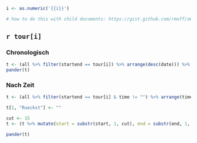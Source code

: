 ```r
i <- as.numeric('{{i}}')

# how to do this with child documents: https://gist.github.com/rmoff/a043676a2f084b81a434
```

## `r tour[i]` 

::: {.panel-tabset .nav-pills}

### Chronologisch

```r
t <- (all %>% filter(startend == tour[i]) %>% arrange(desc(date))) %>% select(start, end, date, time, hm_h)
pander(t)
```

### Nach Zeit

```r
t <- (all %>% filter(startend == tour[i] & time != "") %>% arrange(time, desc(date))) %>% mutate(d = 60 * (time_h - first(time_h))) %>% mutate(Rueckst = paste(floor(d), "m", round((1 - (ceiling(d) - d)) * 60), "s", sep = "")) %>% select(start, end, date, time, hm_h, Rueckst) %>% rowid_to_column("Nr")

t[1, "Rueckst"] <- ""

cut <- 15
t <- (t %>% mutate(start = substr(start, 1, cut), end = substr(end, 1, cut)))

pander(t)
```

:::